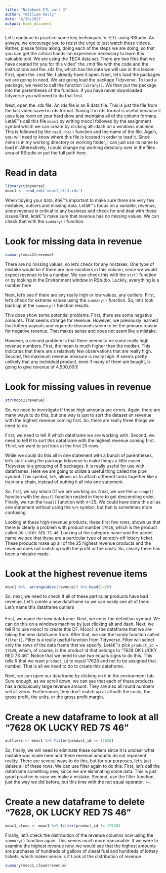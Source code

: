 ```yaml
---
title: "Notebook ETL part 3"
author: "William Kelly"
date: "6/19/2021"
output: html_document
---
```


Let's continue to practice some key techniques for ETL using RStudio.
As always, we encourage you to resist the urge to just watch these videos. Rather, please follow along, doing each of the steps we are doing, so that you can get the critical hands-on experience necessary to learn this valuable tool.
We are using the TECA data set. 
There are two files that we have created for you for this video” the .rmd file with the code and the instructions and the .rds file, which has the data we will use in this lesson. First, open the .rmd file. I already have it open.
Next, let's load the packages we are going to need. We are going load the package Tidyverse. To load a package, we need to call the function `library()`. We then put the package into the parentheses of the function. If you have never downloaded tidyverse you will need to do that first. 

Next, open the .rds file. An rds file is an R data file. This is just the file from the last video saved in rds format. Saving it in rds format is useful because it uses less room on your hard drive and maintains all of the column formats. Letâ€™s call this file `mooc1` by writing mooc1 followed by the assignment symbol which we can create by clicking alt+dash on a windows machine. This is followed by the `read_rds()` function and the name of the file. Again, you will need to know where this file is located in order to load it. Since mine is in my working directory or working folder, I can just use its name to load it. Alternatively, I could change my working directory over in the files area of RStudio or put the full path here. 

# Read in data
```r
library(tidyverse)
mooc1 <- read_rds('mooc1_etl3.rds')
```

When tidying your data, itâ€™s important to make sure there are very few mistakes, outliers and missing data.  Letâ€™s focus on a variable, revenue, since revenue is critical to any business and check for and deal with these issues.First, letâ€™s make sure that revenue has no missing values. We can check that with the `summary()` function. 

# Look for missing data in revenue
```r
summary(mooc1$revenue)
```

There are no missing values, so let's check for any mistakes. One type of mistake would be if there are non-numbers in this column, since we would expect revenue to be a number. We can check this with the `str()` function or by looking in the Environment window in RStudio. Luckily, everything is a number here.

Next, let's see if there are any really high or low values, any outliers. First, let's check for extreme values using the `summary()` function. So, let's look back up at the `summary()` function results. 

This does show some potential problems. First, there are some negative amounts. That seems strange for revenue. However, we previously learned that lottery payouts and cigarette discounts seem to be the primary reason for negative revenue. That makes sense and does not seem like a mistake.

However, a second problem is that there seems to be some really high revenue numbers. First, the mean is much higher than the median. This indicates that there are a relatively few observations that are really high. Second, the maximum revenue measure is really high. It seems pretty unlikely that any individual product, even if many of them are bought, is going to give revenue of 4,500,000!

# Look for missing values in revenue
```r
str(mooc1$revenue)
```

So, we need to investigate if these high amounts are errors. Again, there are many ways to do this, but one way is just to sort the dataset on revenue with the highest revenue coming first. So, there are really three things we need to do. 

First, we need to tell R which dataframe we are working with. Second, we need to tell R to sort this dataframe with the highest revenue coming first. Third, we want to just look at the first 25 rows.

While we could do this all in one statement with a bunch of parentheses, let's start using the package tidyverse to make things a little easier.  Tidyverse is a grouping of 8 packages. It is really useful for use with dataframes. Here we are going to utilize a useful thing called the pipe symbol. This symbol, `%>%`, allows us to attach different tasks together like a train or a chain, instead of putting it all into one statement.

So, first, we say which Df we are working on. Next, we use the `arrange()` function with the `desc()` function nested in there to get descending order. Finally, we run the `head()` function with n=25. We could have done this all as one statement without using the `%>%` symbol, but that is sometimes more confusing.

Looking at these high-revenue products, these first few rows, shows us that there is clearly a problem with product number `17628`, which is the product called `OK LUCKY RED 7S 46`. Looking at the category name and the parent name we see that these are a particular type of scratch-off lottery ticket. These products make up all of the 25 highest revenue products and the revenue does not match up with the profit or the costs. So, clearly there has been a mistake made. 

# Look at the highest revenue items
```r
mooc1 %>%  arrange(desc(revenue)) %>% head(n=25)
```

So, next, we need to check if all of these particular products have bad revenue. Let's create a new dataframe so we can easily see all of them. Let's name this dataframe outliers

First, we name the new dataframe. Next, we enter the definition symbol. We can do this on a windows machine by just clicking alt and dash. Next, we tell R to use mooc1 to create this DF. Mooc1 is the dataframe that we are taking the new dataframe from. After that, we use the handy function called `filter()`. Filter is a really useful function from Tidyverse. Filter will select only the rows of the data frame that we specify. Letâ€™s pick `product_id = 17628`, which, of course, is the product id that belongs to "7628 OK LUCKY RED 7S 46". Notice that we need to use two equals signs to do this. This tells R that we want `product_id` to equal 17628 and not to be assigned that number. That is all we need to do to create this dataframe.

Next, we can open our dataframe by clicking on it in the environment tab. Sure enough, as we scroll down, we can see that each of these products has a ridiculously large revenue amount. They are also all round numbers will all zeros. Furthermore, they don't match up at all with the costs, the gross profit, the units, or the gross profit margin.

# Create a new dataframe to look at all "7628 OK LUCKY RED 7S 46"
```r
outliers <- mooc1 %>% filter(product_id == 17628) 
```

So, finally, we will need to eliminate these outliers since it is unclear what mistake was made here and these revenue amounts do not represent reality. There are several ways to do this, but for our purposes, let's just delete all of these rows. We can use filter again to do this. First, let's call the dataframe something new, since we are eliminating some data. This is just good practice in case we make a mistake. Second, use the filter function, just the way we did before, but this time with the not equal operator. `!=`.

# Create a new dataframe to delete "7628, OK LUCKY RED 7S 46"
```r
mooc1_clean <- mooc1 %>% filter(product_id != 17628)
```

Finally, let's check the distribution of the revenue columns now using the `summary()` function again. This seems much more reasonable. If we were to examine the highest revenue now, we would see that the highest amounts are purchases of hundreds of gallons of diesel fuel and hundreds of lottery tickets, which makes sense.
s
# Look at the distribution of revenue
```r
summary(mooc1_clean$revenue)
```
